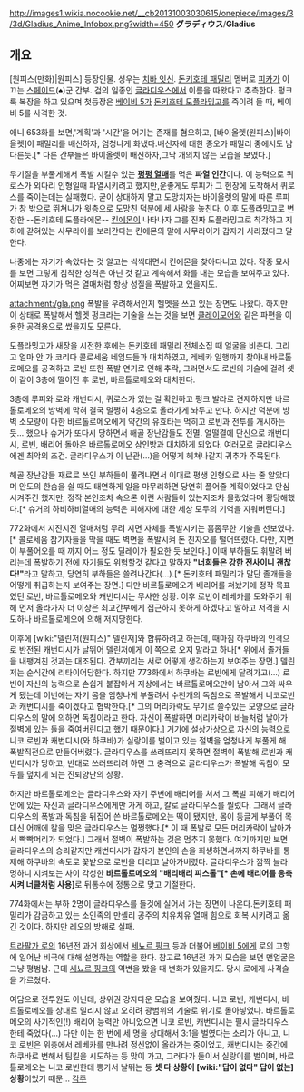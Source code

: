 http://images1.wikia.nocookie.net/__cb20131003030615/onepiece/images/3/3d/Gladius_Anime_Infobox.png?width=450
'''グラディウス'''/'''Gladius'''

== 개요 ==
[원피스(만화)|원피스] 등장인물. 성우는 [[치바 잇신]]. [[돈키호테 패밀리]] 멤버로 [[피카]]가 이끄는 [[스페이드]](♠)군 간부. 검의 일종인 [[글라디우스]]에서 이름을 따왔다고 추측한다. 펑크룩 복장을 하고 있으며 첫등장은 [[베이비 5]]가 [[돈키호테 도플라밍고]]를 죽이려 들 때, 베이비 5를 사격한 것.

애니 653화를 보면,'계획'과 '시간'을 어기는 존재를 혐오하고, [바이올렛(원피스)|바이올렛]이 패밀리를 배신하자, 엄청나게 화냈다.배신자에 대한 증오가 패밀리 중에서도 남다른듯.[* 다른 간부들은 바이올렛이 배신하자,그닥 개의치 않는 모습을 보였다.]

무기질을 부풀게해서 폭발 시킬수 있는 '''[[펑펑 열매]]'''를 먹은 '''파열 인간'''이다. 이 능력으로 퀴로스가 외다리 인형일때 파열시키려고 했지만,운좋게도 루피가 그 현장에 도착해서 퀴로스를 죽이는데는 실패했다. 굳이 상대하지 말고 도망치자는 바이올렛의 말에 따른 루피가 창 밖으로 뛰쳐나가 윗층으로 도망친 덕분에 세 사람을 놓친다. 이후 도플라밍고로 변장한 --돈키호테 도플라에몬-- [[킨에몬]]이 나타나자 그를 진짜 도플라밍고로 착각하고 지하에 갇혀있는 사무라이를 보러간다는 킨에몬의 말에 사무라이가 갑자기 사라졌다고 말한다. 

나중에는 자기가 속았다는 것 알고는 씩씩대면서 킨에몬을 찾아다니고 있다. 작중 묘사를 보면 그렇게 침착한 성격은 아닌 것 같고 계속해서 화를 내는 모습을 보여주고 있다. 어찌보면 자기가 먹은 열매처럼 항상 성질을 폭발하고 있을지도.

attachment:/gla.png
폭발을 우려해서인지 헬멧을 쓰고 있는 장면도 나왔다. 하지만 이 상태로 폭발해서 헬멧 펑크라는 기술을 쓰는 것을 보면 [[M18A1|클레이모어]]와 같은 파편을 이용한 공격용으로 썼을지도 모른다.

도플라밍고가 새장을 시전한 후에는 돈키호테 패밀리 전체소집 때 얼굴을 비춘다. 그리고 얼마 안 가 코리다 콜로세움 네임드들과 대치하였고, 레베카 일행까지 찾아내 바르톨로메오를 공격하고 로빈 또한 폭발 연기로 인해 추락, 그러면서도 로빈의 기술에 걸려 셋이 같이 3층에 떨어진 후 로빈, 바르톨로메오와 대치한다.

3층에 루피와 로와 캐번디시, 퀴로스가 있는 걸 확인하고 펑크 발라로 견제하지만 바르톨로메오의 방벽에 막혀 결국 멀쩡히 4층으로 올라가게 놔두고 만다. 하지만 덕분에 방벽 소모량이 다한 바르톨로메오에게 약간의 유효타는 먹히고 로빈과 전투를 개시하는 듯... 했으나 슈거가 또다시 당하면서 해골 장난감들도 전멸. 얼떨결에 단신으로 캐번디시, 로빈, 배리어 돌아온 바르톨로메오 삼인방과 대치하게 되었다. 여러모로 글라디우스에겐 최악의 조건. 글라디우스가 이 난관(...)을 어떻게 헤쳐나갈지 귀추가 주목된다.

해골 장난감들 재료로 쓰인 부하들이 풀려나면서 이대로 평생 인형으로 사는 줄 알았다며 안도의 한숨을 쉴 때도 태연하게 일을 마무리하면 당연히 풀어줄 계획이었다고 안심시켜주긴 했지만, 정작 본인조차 속으론 이런 사람들이 있는지조차 몰랐었다며 황당해했다.[* 슈거의 하비하비열매의 능력은 피해자에 대한 세상 모두의 기억을 지워버린다.]

772화에서 지진지진 열매처럼 무려 지면 자체를 폭발시키는 흠좀무한 기술을 선보였다.[* 콜로세움 참가자들을 막을 때도 벽면을 폭발시켜 돈 친자오를 떨어뜨렸다. 다만, 지면이 부풀어오를 때 까지 어느 정도 딜레이가 필요한 듯 보인다.] 이때 부하들도 휘말려 버리는데 폭발하기 전에 자기들도 위험할것 같다고 말하자 '''"너희들은 강한 전사이니 괜찮다!"'''라고 말하고, 당연히 부하들은 쓸려나간다(...).[* 돈키호테 패밀리가 말단 졸개들을 어떻게 취급하는지 보여주는 장면.] 다만 바르톨로메오가 배리어를 쳐놨기에 정작 목표였던 로빈, 바르톨로메오와 캐번디시는 무사한 상황. 이후 로빈이 레베카를 도와주기 위해 먼저 올라가자 더 이상은 최고간부에게 접근하지 못하게 하겠다고 말하고 저격을 시도하나 바르톨로메오에 의해 저지당한다.

이후에 [wiki:"델린저(원피스)" 델린저]와 합류하려고 하는데, 때마침 하쿠바의 인격으로 반전된 캐번디시가 날뛰어 델린저에게 이 쪽으로 오지 말라고 하나[* 위에서 졸개들을 내팽겨친 것과는 대조된다. 간부끼리는 서로 어떻게 생각하는지 보여주는 장면.] 델린저는 순식간에 리타이어당한다. 하지만 773화에서 하쿠바는 로빈에게 달려가고(...) 로빈이 자신의 능력으로 손쉽게 붙잡아서 지상에서는 바르톨로메오만이 남아서 그와 싸우게 됐는데 이번에는 자기 몸을 엄청나게 부풀려서 수천개의 독침으로 폭발해서 니코로빈과 캐번디시를 죽이겠다고 협박한다.[* 그의 머리카락도 무기로 쓸수있는 모양으로 글라디우스의 말에 의하면 독침이라고 한다. 자신이 폭발하면 머리카락이 바늘처럼 날아가 절벽에 있는 둘을 죽여버린다고 했기 때문이다.] 거기에 설상가상으로 자신의 능력으로 니코 로빈과 캐번디시(와 하쿠바)가 실랑이를 벌이고 있는 절벽을 엄청나게 부풀게 해 폭발직전으로 만들어버렸다. 글라디우스를 쓰러뜨리지 못하면 절벽이 폭발해 로빈과 캐번디시가 당하고, 반대로 쓰러뜨리려 하면 그 충격으로 글라디우스가 폭발해 독침이 모두를 덮치게 되는 진퇴양난의 상황.

하지만 바르톨로메오는 글라디우스와 자기 주변에 배리어를 쳐서 그 폭발 피해가 배리어 안에 있는 자신과 글라디우스에게만 가게 하고, 칼로 글라디우스를 찔렀다. 그래서 글라디우스의 폭발과 독침을 뒤집어 쓴 바르톨로메오는 떡이 됐지만, 몸이 둥글게 부풀어 목 대신 어깨에 칼을 맞은 글라디우스는 멀쩡했다.[* 이 때 폭발로 모든 머리카락이 날아가서 빡빡머리가 되었다.] 그래서 절벽이 폭발하는 것은 멈추지 못했다. 여기까지만 보면 글라디우스의 승리같지만 캐번디시가 갑자기 본인의 손을 희생하면서까지 하쿠바를 통제해 하쿠바의 속도로 꽃밭으로 로빈을 데리고 날아가버렸다. 글라디우스가 깜짝 놀라 멍하니 지켜보는 사이 각성한 '''바르톨로메오의 "배리배리 피스톨"[* 손에 배리어를 응축시켜 너클처럼 사용]'''로 뒤통수에 정통으로 맞고 기절한다.

774화에서는 부하 2명이 글라디우스를 들것에 실어서 가는 장면이 나온다.돈키호테 패밀리가 감금하고 있는 소인족의 만셸리 공주의 치유치유 열매 힘으로 회복 시키려고 옮긴 것이다. 하지만 레오의 방해로 실패.

[[트라팔가 로]]의 16년전 과거 회상에서 [[세뇨르 핑크]] 등과 더불어 [[베이비 5]]에게 로의 고향에 일어난 비극에 대해 설명하는 역할을 한다. 참고로 16년전 과거 모습을 보면 맨얼굴은 그냥 평범남. 근데 [[세뇨르 핑크]]의 역변을 봤을 때 변화가 있을지도. 당시 로에게 사격술을 가르쳤다.

여담으로 전투원도 아닌데, 상위권 강자다운 모습을 보여줬다. 니코 로빈, 캐번디시, 바르톨로메오를 상대로 밀리지 않고 오히려 광범위의 기술로 위기로 몰아넣었다. 바르톨로메오의 사기적인(!) 배리어 능력만 아니었으면 니코 로빈, 캐번디시는 필시 글라디우스한테 죽었다(...) 다만 이는 한 번에 세 명을 상대해서 3:1을 벌였다는 소리가 아니고, 니코 로빈은 위층에서 레베카를 만나려 정신없이 올라가는 중이었고, 캐번디시는 중간에 하쿠바로 변해서 팀킬을 시도하는 등 맛이 가고, 그러다가 둘이서 실랑이를 벌이며, 바르톨로메오는 니코 로빈한테 뿅가서 날뛰는 등 '''셋 다 상황이 [wiki:"답이 없다" 답이 없는] 상황'''이었기 때문...
[[각주]]
